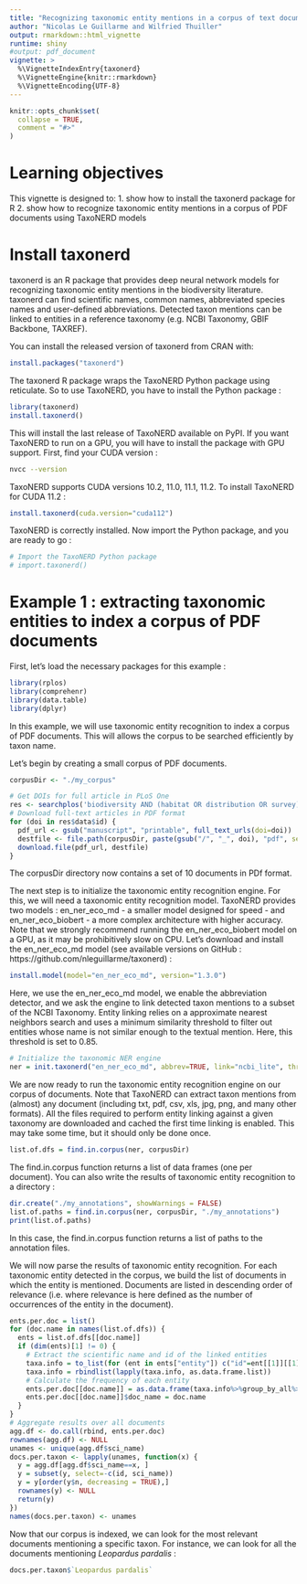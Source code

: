 ```yaml
---
title: "Recognizing taxonomic entity mentions in a corpus of text documents using TaxoNERD"
author: "Nicolas Le Guillarme and Wilfried Thuiller"
output: rmarkdown::html_vignette
runtime: shiny
#output: pdf_document
vignette: >
  %\VignetteIndexEntry{taxonerd}
  %\VignetteEngine{knitr::rmarkdown}
  %\VignetteEncoding{UTF-8}
---
```


```r
knitr::opts_chunk$set(
  collapse = TRUE,
  comment = "#>"
)
```

# Learning objectives

This vignette is designed to:
1. show how to install the taxonerd package for R
2. show how to recognize taxonomic entity mentions in a corpus of PDF documents using TaxoNERD models

# Install taxonerd

taxonerd is an R package that provides deep neural network models for recognizing taxonomic entity mentions in the biodiversity literature. taxonerd can find scientific names, common names, abbreviated species names and user-defined abbreviations. Detected taxon mentions can be linked to entities in a reference taxonomy (e.g. NCBI Taxonomy, GBIF Backbone, TAXREF).

You can install the released version of taxonerd from CRAN with:

```r
install.packages("taxonerd")
```

The taxonerd R package wraps the TaxoNERD Python package using reticulate. So to use TaxoNERD, you have to install the Python package :

```r
library(taxonerd)
install.taxonerd()
```

This will install the last release of TaxoNERD available on PyPI. If you want TaxoNERD to run on a GPU, you will have to install the package with GPU support. First, find your CUDA version :

```bash
nvcc --version
```

TaxoNERD supports CUDA versions 10.2, 11.0, 11.1, 11.2. To install TaxoNERD for CUDA 11.2 :

```r
install.taxonerd(cuda.version="cuda112")
```

TaxoNERD is correctly installed. Now import the Python package, and you are ready to go :

```r
# Import the TaxoNERD Python package
# import.taxonerd()
```

# Example 1 : extracting taxonomic entities to index a corpus of PDF documents

First, let's load the necessary packages for this example :

```r
library(rplos)
library(comprehenr)
library(data.table)
library(dplyr)
```

In this example, we will use taxonomic entity recognition to index a corpus of PDF documents. This will allows the corpus to be searched efficiently by taxon name.

Let's begin by creating a small corpus of PDF documents.

```r
corpusDir <- "./my_corpus"
```

```r
# Get DOIs for full article in PLoS One
res <- searchplos('biodiversity AND (habitat OR distribution OR survey) AND neotropics', c('id','publication_date','title'), fq=list('subject:ecology', 'journal_key:PLoSONE','doc_type:full'), limit = 10)
# Download full-text articles in PDF format
for (doi in res$data$id) {
  pdf_url <- gsub("manuscript", "printable", full_text_urls(doi=doi))
  destfile <- file.path(corpusDir, paste(gsub("/", "_", doi), "pdf", sep="."))
  download.file(pdf_url, destfile)
}
```

The corpusDir directory now contains a set of 10 documents in PDf format.

The next step is to initialize the taxonomic entity recognition engine. For this, we will need a taxonomic entity recognition model. TaxoNERD provides two models : en_ner_eco_md - a smaller model designed for speed - and en_ner_eco_biobert - a more complex architecture with higher accuracy. Note that we strongly recommend running the en_ner_eco_biobert model on a GPU, as it may be prohibitively slow on CPU. Let's download and install the en_ner_eco_md model (see available versions on GitHub : https://github.com/nleguillarme/taxonerd) :

```r
install.model(model="en_ner_eco_md", version="1.3.0")
```

Here, we use the en_ner_eco_md model, we enable the abbreviation detector, and we ask the engine to link detected taxon mentions to a subset of the NCBI Taxonomy. Entity linking relies on a approximate nearest neighbors search and uses a minimum similarity threshold to filter out entities whose name is not similar enough to the textual mention. Here, this threshold is set to 0.85.

```r
# Initialize the taxonomic NER engine
ner = init.taxonerd("en_ner_eco_md", abbrev=TRUE, link="ncbi_lite", thresh=0.85)
```

We are now ready to run the taxonomic entity recognition engine on our corpus of documents. Note that TaxoNERD can extract taxon mentions from (almost) any document (including txt, pdf, csv, xls, jpg, png, and many other formats). All the files required to perform entity linking against a given taxonomy are downloaded and cached the first time linking is enabled. This may take some time, but it should only be done once.

```r
list.of.dfs = find.in.corpus(ner, corpusDir)
```

The find.in.corpus function returns a list of data frames (one per document). You can also write the results of taxonomic entity recognition to a directory :

```r
dir.create("./my_annotations", showWarnings = FALSE)
list.of.paths = find.in.corpus(ner, corpusDir, "./my_annotations")
print(list.of.paths)
```

In this case, the find.in.corpus function returns a list of paths to the annotation files.

We will now parse the results of taxonomic entity recognition. For each taxonomic entity detected in the corpus, we build the list of documents in which the entity is mentioned. Documents are listed in descending order of relevance (i.e. where relevance is here defined as the number of occurrences of the entity in the document).

```r
ents.per.doc = list()
for (doc.name in names(list.of.dfs)) {
  ents = list.of.dfs[[doc.name]]
  if (dim(ents)[1] != 0) {
    # Extract the scientific name and id of the linked entities
    taxa.info = to_list(for (ent in ents["entity"]) c("id"=ent[[1]][[1]], "sci_name"=ent[[1]][[2]]))
    taxa.info = rbindlist(lapply(taxa.info, as.data.frame.list))
    # Calculate the frequency of each entity
    ents.per.doc[[doc.name]] = as.data.frame(taxa.info%>%group_by_all%>%count)
    ents.per.doc[[doc.name]]$doc_name = doc.name
  }
}
# Aggregate results over all documents
agg.df <- do.call(rbind, ents.per.doc)
rownames(agg.df) <- NULL
unames <- unique(agg.df$sci_name)
docs.per.taxon <- lapply(unames, function(x) {
  y = agg.df[agg.df$sci_name==x, ]
  y = subset(y, select=-c(id, sci_name))
  y = y[order(y$n, decreasing = TRUE),]
  rownames(y) <- NULL
  return(y)
})
names(docs.per.taxon) <- unames
```

Now that our corpus is indexed, we can look for the most relevant documents mentioning a specific taxon. For instance, we can look for all the documents mentioning *Leopardus pardalis* :

```r
docs.per.taxon$`Leopardus pardalis`
```